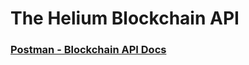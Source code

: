 # The Helium Blockchain API 

### <a href="https://documenter.getpostman.com/view/8776393/SVmsTzP6?version=latest" target="_blank">Postman - Blockchain API Docs</a>